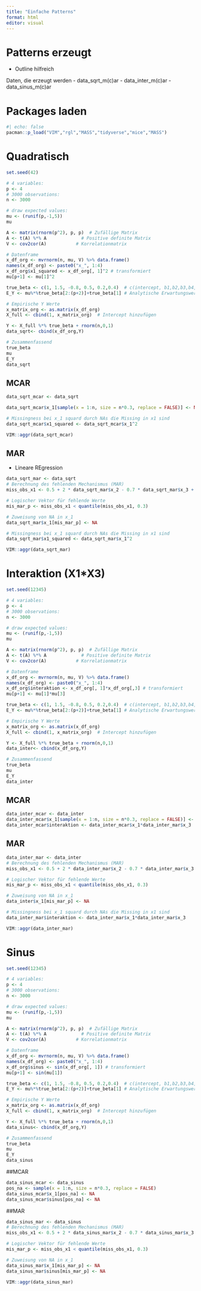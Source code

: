 ```yaml
---
title: "Einfache Patterns"
format: html
editor: visual
---
```


# Patterns erzeugt

-   Outline hilfreich

Daten, die erzeugt werden
- data_sqrt_m(c)ar 
- data_inter_m(c)ar 
- data_sinus_m(c)ar

# Packages laden

```r
#| echo: false
pacman::p_load("VIM","rgl","MASS","tidyverse","mice","MASS")
```

# Quadratisch

```r
set.seed(42)

# 4 variables: 
p <- 4  
# 3000 observations:
n <- 3000

# draw expected values:
mu <- (runif(p,-1,5))
mu

A <- matrix(rnorm(p^2), p, p)  # Zufällige Matrix
A <- t(A) %*% A             # Positive definite Matrix
V <- cov2cor(A)           # Korrelationmatrix

# Datenframe
x_df_org <- mvrnorm(n, mu, V) %>% data.frame()
names(x_df_org) <- paste0("x_", 1:4)
x_df_org$x1_squared <- x_df_org[, 1]^2 # transformiert
mu[p+1] <- mu[1]^2

true_beta <- c(1, 1.5, -0.8, 0.5, 0.2,0.4)  # c(intercept, b1,b2,b3,b4,b5(beta für interaktion))
E_Y <- mu%*%true_beta[2:(p+2)]+true_beta[1] # Analytische Erwartungswerte

# Empirische Y Werte
x_matrix_org <- as.matrix(x_df_org)
X_full <- cbind(1, x_matrix_org)  # Intercept hinzufügen

Y <- X_full %*% true_beta + rnorm(n,0,1)
data_sqrt<- cbind(x_df_org,Y)

# Zusammenfassend
true_beta
mu
E_Y
data_sqrt
```

## MCAR

```r
data_sqrt_mcar <- data_sqrt

data_sqrt_mcar$x_1[sample(x = 1:n, size = n*0.3, replace = FALSE)] <- NA

# Missingness bei x_1 squard durch NAs die Missing in x1 sind
data_sqrt_mcar$x1_squared <- data_sqrt_mcar$x_1^2

VIM::aggr(data_sqrt_mcar)
```

## MAR

-   Lineare REgression

```r
data_sqrt_mar <- data_sqrt
# Berechnung des fehlenden Mechanismus (MAR)
miss_obs_x1 <- 0.5 + 2 * data_sqrt_mar$x_2 - 0.7 * data_sqrt_mar$x_3 + rnorm(n, 0, 3)

# Logischer Vektor für fehlende Werte
mis_mar_p <- miss_obs_x1 < quantile(miss_obs_x1, 0.3)

# Zuweisung von NA in x_1
data_sqrt_mar$x_1[mis_mar_p] <- NA

# Missingness bei x_1 squard durch NAs die Missing in x1 sind
data_sqrt_mar$x1_squared <- data_sqrt_mar$x_1^2

VIM::aggr(data_sqrt_mar)
```

# Interaktion (X1\*X3)

```r
set.seed(12345)

# 4 variables: 
p <- 4  
# 3000 observations:
n <- 3000

# draw expected values:
mu <- (runif(p,-1,5))
mu

A <- matrix(rnorm(p^2), p, p)  # Zufällige Matrix
A <- t(A) %*% A             # Positive definite Matrix
V <- cov2cor(A)           # Korrelationmatrix

# Datenframe
x_df_org <- mvrnorm(n, mu, V) %>% data.frame()
names(x_df_org) <- paste0("x_", 1:4)
x_df_org$interaktion <- x_df_org[, 1]*x_df_org[,3] # transformiert
mu[p+1] <- mu[1]*mu[3]

true_beta <- c(1, 1.5, -0.8, 0.5, 0.2,0.4)  # c(intercept, b1,b2,b3,b4,b5(beta für interaktion))
E_Y <- mu%*%true_beta[2:(p+2)]+true_beta[1] # Analytische Erwartungswerte

# Empirische Y Werte
x_matrix_org <- as.matrix(x_df_org)
X_full <- cbind(1, x_matrix_org)  # Intercept hinzufügen

Y <- X_full %*% true_beta + rnorm(n,0,1)
data_inter<- cbind(x_df_org,Y)

# Zusammenfassend
true_beta
mu
E_Y
data_inter
```

## MCAR

```r
data_inter_mcar <- data_inter
data_inter_mcar$x_1[sample(x = 1:n, size = n*0.3, replace = FALSE)] <- NA
data_inter_mcar$interaktion <- data_inter_mcar$x_1*data_inter_mar$x_3

```

## MAR

```r
data_inter_mar <- data_inter
# Berechnung des fehlenden Mechanismus (MAR)
miss_obs_x1 <- 0.5 + 2 * data_inter_mar$x_2 - 0.7 * data_inter_mar$x_3 + rnorm(n, 0, 3)

# Logischer Vektor für fehlende Werte
mis_mar_p <- miss_obs_x1 < quantile(miss_obs_x1, 0.3)

# Zuweisung von NA in x_1
data_inter$x_1[mis_mar_p] <- NA

# Missingness bei x_1 squard durch NAs die Missing in x1 sind
data_inter_mar$interaktion <- data_inter_mar$x_1*data_inter_mar$x_3

VIM::aggr(data_inter_mar)
```

# Sinus

```r
set.seed(12345)

# 4 variables: 
p <- 4  
# 3000 observations:
n <- 3000

# draw expected values:
mu <- (runif(p,-1,5))
mu

A <- matrix(rnorm(p^2), p, p)  # Zufällige Matrix
A <- t(A) %*% A             # Positive definite Matrix
V <- cov2cor(A)           # Korrelationmatrix

# Datenframe
x_df_org <- mvrnorm(n, mu, V) %>% data.frame()
names(x_df_org) <- paste0("x_", 1:4)
x_df_org$sinus <- sin(x_df_org[, 1]) # transformiert
mu[p+1] <- sin(mu[1])

true_beta <- c(1, 1.5, -0.8, 0.5, 0.2,0.4)  # c(intercept, b1,b2,b3,b4,b5(beta für interaktion))
E_Y <- mu%*%true_beta[2:(p+2)]+true_beta[1] # Analytische Erwartungswerte

# Empirische Y Werte
x_matrix_org <- as.matrix(x_df_org)
X_full <- cbind(1, x_matrix_org)  # Intercept hinzufügen

Y <- X_full %*% true_beta + rnorm(n,0,1)
data_sinus<- cbind(x_df_org,Y)

# Zusammenfassend
true_beta
mu
E_Y
data_sinus
```

##MCAR

```r
data_sinus_mcar <- data_sinus
pos_na <- sample(x = 1:n, size = n*0.3, replace = FALSE)
data_sinus_mcar$x_1[pos_na] <- NA
data_sinus_mcar$sinus[pos_na] <- NA
```

##MAR

```r
data_sinus_mar <- data_sinus
# Berechnung des fehlenden Mechanismus (MAR)
miss_obs_x1 <- 0.5 + 2 * data_sinus_mar$x_2 - 0.7 * data_sinus_mar$x_3 + rnorm(n, 0, 3)

# Logischer Vektor für fehlende Werte
mis_mar_p <- miss_obs_x1 < quantile(miss_obs_x1, 0.3)

# Zuweisung von NA in x_1
data_sinus_mar$x_1[mis_mar_p] <- NA
data_sinus_mar$sinus[mis_mar_p] <- NA

VIM::aggr(data_sinus_mar)

```
